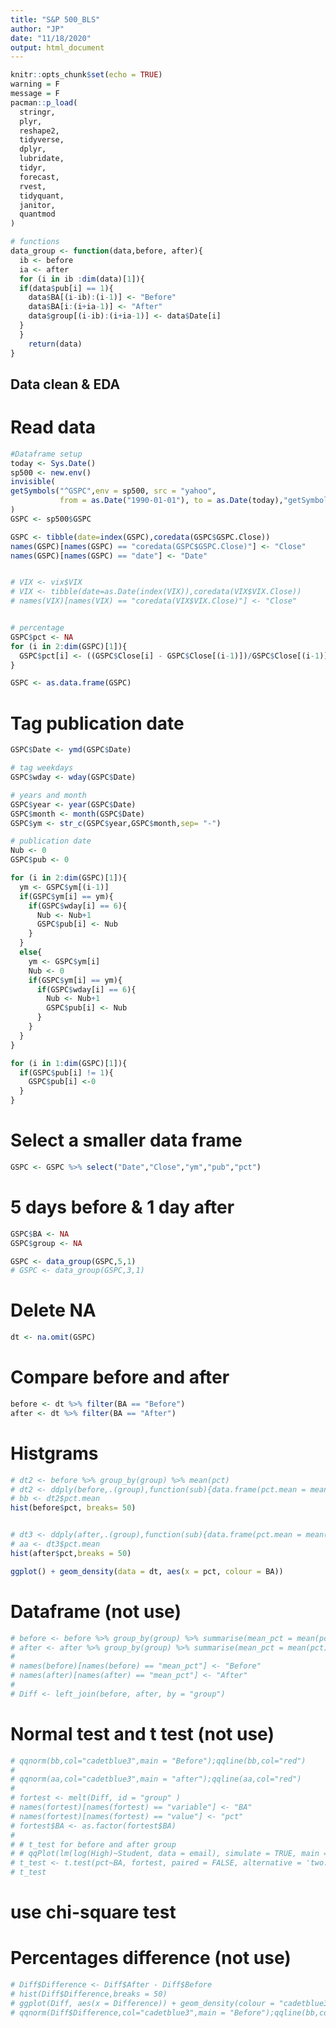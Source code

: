 ```yaml
---
title: "S&P 500_BLS"
author: "JP"
date: "11/18/2020"
output: html_document
---
```


```r
knitr::opts_chunk$set(echo = TRUE)
warning = F
message = F
pacman::p_load(
  stringr,
  plyr,
  reshape2,
  tidyverse,
  dplyr,
  lubridate,
  tidyr,
  forecast,
  rvest,
  tidyquant,
  janitor,
  quantmod
)
```

```r
# functions
data_group <- function(data,before, after){
  ib <- before
  ia <- after
  for (i in ib :dim(data)[1]){
  if(data$pub[i] == 1){
    data$BA[(i-ib):(i-1)] <- "Before"
    data$BA[i:(i+ia-1)] <- "After"
    data$group[(i-ib):(i+ia-1)] <- data$Date[i]
  }
  }
    return(data)
}

```

## Data clean & EDA

# Read data

```r
#Dataframe setup
today <- Sys.Date()
sp500 <- new.env()
invisible(
getSymbols("^GSPC",env = sp500, src = "yahoo",
           from = as.Date("1990-01-01"), to = as.Date(today),"getSymbols.warning4.0"=FALSE)
)
GSPC <- sp500$GSPC

GSPC <- tibble(date=index(GSPC),coredata(GSPC$GSPC.Close))
names(GSPC)[names(GSPC) == "coredata(GSPC$GSPC.Close)"] <- "Close"
names(GSPC)[names(GSPC) == "date"] <- "Date"


# VIX <- vix$VIX
# VIX <- tibble(date=as.Date(index(VIX)),coredata(VIX$VIX.Close))
# names(VIX)[names(VIX) == "coredata(VIX$VIX.Close)"] <- "Close"


# percentage
GSPC$pct <- NA
for (i in 2:dim(GSPC)[1]){
  GSPC$pct[i] <- ((GSPC$Close[i] - GSPC$Close[(i-1)])/GSPC$Close[(i-1)])*100
}

GSPC <- as.data.frame(GSPC)
```

# Tag publication date
```r
GSPC$Date <- ymd(GSPC$Date)

# tag weekdays
GSPC$wday <- wday(GSPC$Date)

# years and month
GSPC$year <- year(GSPC$Date)
GSPC$month <- month(GSPC$Date)
GSPC$ym <- str_c(GSPC$year,GSPC$month,sep= "-")

# publication date
Nub <- 0
GSPC$pub <- 0

for (i in 2:dim(GSPC)[1]){
  ym <- GSPC$ym[(i-1)]
  if(GSPC$ym[i] == ym){
    if(GSPC$wday[i] == 6){
      Nub <- Nub+1
      GSPC$pub[i] <- Nub
    }
  }
  else{
    ym <- GSPC$ym[i]
    Nub <- 0
    if(GSPC$ym[i] == ym){
      if(GSPC$wday[i] == 6){
        Nub <- Nub+1
        GSPC$pub[i] <- Nub
      }
    }
  }
}

for (i in 1:dim(GSPC)[1]){
  if(GSPC$pub[i] != 1){
    GSPC$pub[i] <-0
  }
}

```

# Select a smaller data frame
```r
GSPC <- GSPC %>% select("Date","Close","ym","pub","pct")
```

# 5 days before & 1 day after
```r
GSPC$BA <- NA
GSPC$group <- NA

GSPC <- data_group(GSPC,5,1)
# GSPC <- data_group(GSPC,3,1)
```

# Delete NA
```r
dt <- na.omit(GSPC)
```

# Compare before and after
```r
before <- dt %>% filter(BA == "Before")
after <- dt %>% filter(BA == "After")
```

# Histgrams
```r
# dt2 <- before %>% group_by(group) %>% mean(pct)
# dt2 <- ddply(before,.(group),function(sub){data.frame(pct.mean = mean(sub$pct))})
# bb <- dt2$pct.mean
hist(before$pct, breaks= 50)


# dt3 <- ddply(after,.(group),function(sub){data.frame(pct.mean = mean(sub$pct))})
# aa <- dt3$pct.mean
hist(after$pct,breaks = 50)

ggplot() + geom_density(data = dt, aes(x = pct, colour = BA))
```
# Dataframe (not use)
```r
# before <- before %>% group_by(group) %>% summarise(mean_pct = mean(pct))
# after <- after %>% group_by(group) %>% summarise(mean_pct = mean(pct))
# 
# names(before)[names(before) == "mean_pct"] <- "Before"
# names(after)[names(after) == "mean_pct"] <- "After"
# 
# Diff <- left_join(before, after, by = "group")

```

# Normal test and t test (not use)
```r
# qqnorm(bb,col="cadetblue3",main = "Before");qqline(bb,col="red")
# 
# qqnorm(aa,col="cadetblue3",main = "after");qqline(aa,col="red")
# 
# fortest <- melt(Diff, id = "group" )
# names(fortest)[names(fortest) == "variable"] <- "BA"
# names(fortest)[names(fortest) == "value"] <- "pct"
# fortest$BA <- as.factor(fortest$BA)
# 
# # t_test for before and after group
# # qqPlot(lm(log(High)~Student, data = email), simulate = TRUE, main = 'QQ Plot', labels = FALSE)
# t_test <- t.test(pct~BA, fortest, paired = FALSE, alternative = 'two.sided')
# t_test

```
# use chi-square test

# Percentages difference (not use)
```r
# Diff$Difference <- Diff$After - Diff$Before
# hist(Diff$Difference,breaks = 50)
# ggplot(Diff, aes(x = Difference)) + geom_density(colour = "cadetblue3")
# qqnorm(Diff$Difference,col="cadetblue3",main = "Before");qqline(bb,col="red")
```
